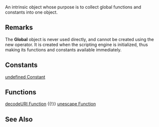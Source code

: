 An intrinsic object whose purpose is to collect global functions and constants into one object.


==Remarks==
The '''Global''' object is never used directly, and cannot be created using the new operator. It is created when the scripting engine is initialized, thus making its functions and constants available immediately.


==Constants==
[[javascript/Global/Infinity Constant|undefined Constant]]


==Functions==
[[javascript/Global/decodeURI|decodeURI Function]] {{!}} [[javascript/Global/decodeURIComponent Function|unescape Function]]


==See Also==

              
